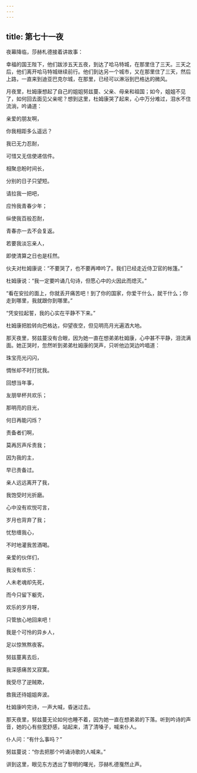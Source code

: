 ```yaml
---
---
---
```

title: 第七十一夜
---






夜幕降临，莎赫札德接着讲故事：





幸福的国王陛下，他们跋涉五天五夜，到达了哈马特城，在那里住了三天。三天之后，他们离开哈马特城继续前行。他们到达另一个城市，又在那里住了三天，然后上路，一直来到迪亚巴克尔城，在那里，已经可以淋浴到巴格达的微风。

月夜里，杜姆康想起了自己的姐姐努兹蔓、父亲、母亲和祖国；如今，姐姐不见了，如何回去面见父亲呢？想到这里，杜姆康哭了起来，心中万分难过，泪水不住流淌，吟诵道：


亲爱的朋友啊，

你我相距多么遥远？

我已无力忍耐，

可惜又无信使递信件。

相聚总盼时间长，

分别的日子只望短。

请拉我一把吧，

应怜我青春少年；

纵使我百般忍耐，

青春亦一去不会复返。

若要我淡忘亲人，

即使清算之日也是枉然。



伙夫对杜姆康说：“不要哭了，也不要再呻吟了。我们已经走近侍卫官的帐篷。”

杜姆康说：“我一定要吟诵几句诗，但愿心中的火因此而熄灭。”

“看在安拉的面上，你就丢开痛苦吧！到了你的国家，你爱干什么，就干什么；你走到哪里，我就跟你到哪里。”

“凭安拉起誓，我的心实在平静不下来。”

杜姆康把脸转向巴格达，仰望夜空，但见明亮月光遍洒大地。

那天夜里，努兹蔓没有合眼，因为她一直在想弟弟杜姆康，心中甚不平静，泪流满面。她正哭时，忽然听到弟弟杜姆康的哭声，只听他边哭边吟唱道：


珠宝亮光闪闪，

惆怅却不时打扰我。

回想当年事，

友朋举杯共欢乐；

那明亮的目光，

何日再能闪烁？

责备者们啊，

莫再厉声斥责我；

因为我的主，

早已责备过。

亲人远远离开了我，

我饱受时光折磨。

心中没有欢悦可言，

岁月也背弃了我；

忧愁缠我心，

不时地灌我苦酒喝。

亲爱的伙伴们，

我没有欢乐：

人未老魂却先死，

而今只留下躯壳，

欢乐的岁月呀，

只管放心地回来吧！

我是个可怜的异乡人，

足以惊煞熬夜客。

努兹蔓离去后，

我深感痛苦又寂寞。

我受尽了逆贼欺，

救我还待姐姐奔波。



杜姆康吟完诗，一声大喊，昏迷过去。

那天夜里，努兹蔓无论如何也睡不着，因为她一直在想弟弟的下落。听到吟诗的声音，她的心有些宽舒感，站起来，清了清嗓子，喊来仆人。

仆人问：“有什么事吗？”

努兹蔓说：“你去把那个吟诵诗歌的人喊来。”





讲到这里，眼见东方透出了黎明的曙光，莎赫札德戛然止声。